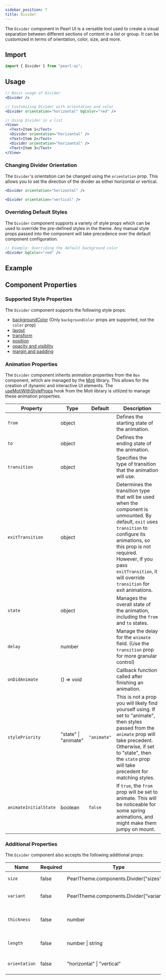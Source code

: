 ```yaml
---
sidebar_position: 7
title: Divider
---
```



<div style={{ display: "flex" }}>
  <SourceButton
    label="Source"
    href="https://github.com/agrawal-rohit/pearl-ui/blob/main/src/components/atoms/divider/divider.tsx"
    style={{ marginRight: "10px" }}
  />
  <SourceButton
    label="Theme Source"
    href="https://github.com/agrawal-rohit/pearl-ui/blob/main/src/components/atoms/divider/divider.config.ts"
  />
</div>

The `Divider` component in Pearl UI is a versatile tool used to create a visual separation between different sections of content in a list or group. It can be customized in terms of orientation, color, size, and more.

## Import

```jsx
import { Divider } from "pearl-ui";
```

## Usage

```jsx
// Basic usage of Divider
<Divider />

// Customizing Divider with orientation and color
<Divider orientation="horizontal" bgColor="red" />

// Using Divider in a list
<View>
  <Text>Item 1</Text>
  <Divider orientation="horizontal" />
  <Text>Item 2</Text>
  <Divider orientation="horizontal" />
  <Text>Item 3</Text>
</View>
```

### Changing Divider Orientation

The `Divider`'s orientation can be changed using the `orientation` prop. This allows you to set the direction of the divider as either horizontal or vertical.

```jsx
<Divider orientation="horizontal" />

<Divider orientation="vertical" />
```

### Overriding Default Styles

The `Divider` component supports a variety of style props which can be used to override the pre-defined styles in the theme. Any manual style props passed into the component will take precedence over the default component configuration.

```jsx
// Example: Overriding the default background color
<Divider bgColor="red" />
```

## Example


<Snack snackId="@agrawal-rohit/divider" />

## Component Properties

### Supported Style Properties

The `Divider` component supports the following style props:

- [backgroundColor](../../overview/core-features/style-props#color-and-background-color) (Only `backgroundColor` props are supported, not the `color` prop)
- [layout](../../overview/core-features/style-props#layout)
- [transform](../../overview/core-features/style-props#transform)
- [position](../../overview/core-features/style-props#position)
- [opacity and visiblity](../../overview/core-features/style-props#opacity-and-visibility)
- [margin and padding](../../overview/core-features/style-props#margin-and-padding)

### Animation Properties

The `Divider` component inherits animation properties from the `Box` component, which are managed by the [Moti](https://moti.fyi/) library. This allows for the creation of dynamic and interactive UI elements. The [useMotiWithStyleProps](../../utils/hooks/useMotiWithStyleProps) hook from the Moti library is utilized to manage these animation properties.

| Property              | Type                        | Default     | Description                                                                                                                                                                                                                                                                 |
| --------------------- | --------------------------- | ----------- | --------------------------------------------------------------------------------------------------------------------------------------------------------------------------------------------------------------------------------------------------------------------------- |
| `from`                | <t>object</t>               |             | Defines the starting state of the animation.                                                                                                                                                                                                                                |
| `to`                  | <t>object</t>               |             | Defines the ending state of the animation.                                                                                                                                                                                                                                  |
| `transition`          | <t>object</t>               |             | Specifies the type of transition that the animation will use.                                                                                                                                                                                                               |
| `exitTransition`      | <t>object</t>               |             | Determines the transition type that will be used when the component is unmounted. By default, `exit` uses `transition` to configure its animations, so this prop is not required. However, if you pass `exitTransition`, it will override `transition` for exit animations. |
| `state`               | <t>object</t>               |             | Manages the overall state of the animation, including the `from` and `to` states.                                                                                                                                                                                           |
| `delay`               | <t>number</t>               |             | Manage the delay for the `animate` field. (Use the `transition` prop for more granular control)                                                                                                                                                                             |
| `onDidAnimate`        | <t>() =&gt; void</t>        |             | Callback function called after finishing an animation.                                                                                                                                                                                                                      |
| `stylePriority`       | <t>"state" \| "animate"</t> | `"animate"` | This is not a prop you will likely find yourself using. If set to <t>"animate"</t>, then styles passed from the `animate` prop will take precedent. Otherwise, if set to <t>"state"</t>, then the `state` prop will take precedent for matching styles.                     |
| `animateInitialState` | <t>boolean</t>              | `false`     | If `true`, the `from` prop will be set to animate. This will be noticeable for some spring animations, and might make them jumpy on mount.                                                                                                                                  |

### Additional Properties

The `Divider` component also accepts the following additional props:

| Name          | Required | Type                                             | Default        | Description                  |
| ------------- | -------- | ------------------------------------------------ | -------------- | ---------------------------- |
| `size`        | false    | <t>PearlTheme.components.Divider["sizes"]</t>    |                | The size of the divider      |
| `variant`     | false    | <t>PearlTheme.components.Divider["variants"]</t> |                | The variant of the divider   |
| `thickness`   | false    | <t>number</t>                                    | `1`            | The thickness of the divider |
| `length`      | false    | <t>number \| string</t>                          | `"100%"`       | The length of the divider    |
| `orientation` | false    | <t>"horizontal" \| "vertical"</t>                | `"horizontal"` | The direction of the divider |
